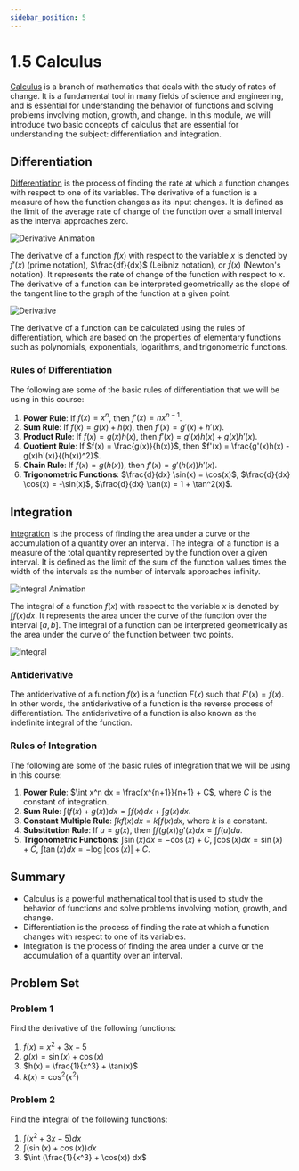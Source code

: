 ```yaml
---
sidebar_position: 5
---
```


# 1.5 Calculus

[Calculus](https://en.wikipedia.org/wiki/Calculus) is a branch of mathematics that deals with the study of rates of change.
It is a fundamental tool in many fields of science and engineering, and is essential for understanding the behavior of functions and solving problems involving motion, growth, and change.
In this module, we will introduce two basic concepts of calculus that are essential for understanding the subject: differentiation and integration.

## Differentiation

[Differentiation](https://en.wikipedia.org/wiki/Derivative) is the process of finding the rate at which a function changes with respect to one of its variables.
The derivative of a function is a measure of how the function changes as its input changes.
It is defined as the limit of the average rate of change of the function over a small interval as the interval approaches zero.

![Derivative Animation](./Sec2tan.gif)

The derivative of a function $f(x)$ with respect to the variable $x$ is denoted by $f'(x)$ (prime notation), $\frac{df}{dx}$ (Leibniz notation), or $\dot{f}(x)$ (Newton's notation).
It represents the rate of change of the function with respect to $x$.
The derivative of a function can be interpreted geometrically as the slope of the tangent line to the graph of the function at a given point.

![Derivative](./Tangent_line_to_a_curve.svg.png)

The derivative of a function can be calculated using the rules of differentiation, which are based on the properties of elementary functions such as polynomials, exponentials, logarithms, and trigonometric functions.

### Rules of Differentiation

The following are some of the basic rules of differentiation that we will be using in this course:

1. **Power Rule**: If $f(x) = x^n$, then $f'(x) = nx^{n-1}$.
2. **Sum Rule**: If $f(x) = g(x) + h(x)$, then $f'(x) = g'(x) + h'(x)$.
3. **Product Rule**: If $f(x) = g(x)h(x)$, then $f'(x) = g'(x)h(x) + g(x)h'(x)$.
4. **Quotient Rule**: If $f(x) = \frac{g(x)}{h(x)}$, then $f'(x) = \frac{g'(x)h(x) - g(x)h'(x)}{(h(x))^2}$.
5. **Chain Rule**: If $f(x) = g(h(x))$, then $f'(x) = g'(h(x))h'(x)$.
6. **Trigonometric Functions**: $\frac{d}{dx} \sin(x) = \cos(x)$, $\frac{d}{dx} \cos(x) = -\sin(x)$, $\frac{d}{dx} \tan(x) = 1 + \tan^2(x)$.

## Integration

[Integration](https://en.wikipedia.org/wiki/Integral) is the process of finding the area under a curve or the accumulation of a quantity over an interval.
The integral of a function is a measure of the total quantity represented by the function over a given interval.
It is defined as the limit of the sum of the function values times the width of the intervals as the number of intervals approaches infinity.

![Integral Animation](./Riemann_Integration_and_Darboux_Lower_Sums.gif)

The integral of a function $f(x)$ with respect to the variable $x$ is denoted by $\int f(x) dx$.
It represents the area under the curve of the function over the interval $[a, b]$.
The integral of a function can be interpreted geometrically as the area under the curve of the function between two points.

![Integral](./Integral_example.svg.png)

### Antiderivative

The antiderivative of a function $f(x)$ is a function $F(x)$ such that $F'(x) = f(x)$.
In other words, the antiderivative of a function is the reverse process of differentiation.
The antiderivative of a function is also known as the indefinite integral of the function.

### Rules of Integration

The following are some of the basic rules of integration that we will be using in this course:

1. **Power Rule**: $\int x^n dx = \frac{x^{n+1}}{n+1} + C$, where $C$ is the constant of integration.
2. **Sum Rule**: $\int (f(x) + g(x)) dx = \int f(x) dx + \int g(x) dx$.
3. **Constant Multiple Rule**: $\int k f(x) dx = k \int f(x) dx$, where $k$ is a constant.
4. **Substitution Rule**: If $u = g(x)$, then $\int f(g(x)) g'(x) dx = \int f(u) du$.
5. **Trigonometric Functions**: $\int \sin(x) dx = -\cos(x) + C$, $\int \cos(x) dx = \sin(x) + C$, $\int \tan(x) dx = -\log|\cos(x)| + C$.


## Summary

- Calculus is a powerful mathematical tool that is used to study the behavior of functions and solve problems involving motion, growth, and change.
- Differentiation is the process of finding the rate at which a function changes with respect to one of its variables.
- Integration is the process of finding the area under a curve or the accumulation of a quantity over an interval.

## Problem Set

### Problem 1

Find the derivative of the following functions:

1. $f(x) = x^2 + 3x - 5$
2. $g(x) = \sin(x) + \cos(x)$
3. $h(x) = \frac{1}{x^3} + \tan(x)$
4. $k(x) = \cos^2(x^2)$

### Problem 2

Find the integral of the following functions:

1. $\int (x^2 + 3x - 5) dx$
2. $\int (\sin(x) + \cos(x)) dx$
3. $\int (\frac{1}{x^3} + \cos(x)) dx$

